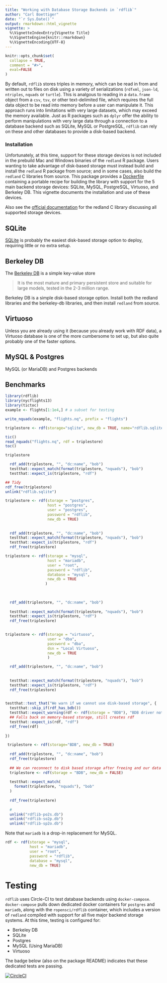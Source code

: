 ```yaml
---
title: "Working with Database Storage Backends in `rdflib`"
author: "Carl Boettiger"
date: "`r Sys.Date()`"
output: rmarkdown::html_vignette
vignette: >
  %\VignetteIndexEntry{Vignette Title}
  %\VignetteEngine{knitr::rmarkdown}
  %\VignetteEncoding{UTF-8}
---
```


```r
knitr::opts_chunk$set(
  collapse = TRUE,
  comment = "#>",
  eval=FALSE
)
```


By default, `rdflib` stores triples in memory, which can be read in from and written out to files on disk using a variety of serializations (`rdfxml`, `json-ld`, `ntriples`, `nquads` or `turtle`).  This is analgous to reading in a `data.frame` object from a `csv`, `tsv`, or other text-delimited file, which requires the full data object to be read into memory before a user can manipulate it.  This approach runs into limitations with very large datasets, which may exceed the memory available.  Just as R packages such as `dplyr` offer the ability to perform manipulations with very large data through a connection to a database backend such as SQLite, MySQL or PostgreSQL, `rdflib` can rely on these and other databases to provide a disk-based backend. 

### Installation

Unfortunately, at this time, support for these storage devices is not included in the prebuild Mac and Windows binaries of the `redland` R package.  Users wanting to take advantage of disk-based storage must instead build and install the `redland` R package from source; and in some cases, also build the `redland` C libraries from source.  This package provides a [Dockerfile](https://github.com/ropensci/rdflib/blob/master/inst/docker/Dockerfile) containing a portable recipe for building the library with support for the 5 main backend storage devices: SQLite, MySQL, PostgreSQL, Virtuoso, and Berkeley DB.  This vignette documents the installation and use of these devices.  

Also see the [official documentation](http://librdf.org/docs/api/redland-storage-modules.html) for the redland C library discussing all supported storage devices.  


## SQLite

[SQLite](https://en.wikipedia.org/wiki/SQLite) is probably the easiest disk-based storage option to deploy, requiring little or no extra setup.  

## Berkeley DB

The [Berkeley DB](https://en.wikipedia.org/wiki/Berkeley_DB) is a simple key-value store 

> It is the most mature and primary persistent store and suitable for large models, tested in the 2-3 million range.

Berkeley DB is a simple disk-based storage option.  Install both the redland libraries and the berkeley-db libraries, and then install `redland` from source.  


## Virtuoso

Unless you are already using it (because you already work with RDF data), a Virtuoso database is one of the more cumbersome to set up, but also quite probably one of the faster options.

## MySQL & Postgres

MySQL (or MariaDB) and Postgres backends 

## Benchmarks

```r
library(rdflib)
library(nycflights13)
library(tictoc)
example <- flights[1:1e4,] # a subset for testing

write_nquads(example, "flights.nq", prefix = "flights")
```

```r
triplestore <- rdf(storage="sqlite", new_db = TRUE, name="rdflib.sqlite")

tic()
read_nquads("flights.nq", rdf = triplestore)
toc()

triplestore
```

```r


  rdf_add(triplestore, "", "dc:name", "bob")
  testthat::expect_match(format(triplestore, "nquads"), "bob")
  testthat::expect_is(triplestore, "rdf")

## Tidy    
rdf_free(triplestore)
unlink("rdflib.sqlite")
```  



```r
triplestore <- rdf(storage = "postgres", 
                   host = "postgres", 
                   user = "postgres", 
                   password = "rdflib", 
                   new_db = TRUE)
        
  
  rdf_add(triplestore, "", "dc:name", "bob")
  testthat::expect_match(format(triplestore, "nquads"), "bob")
  testthat::expect_is(triplestore, "rdf")
  rdf_free(triplestore)
```  


```r

triplestore <- rdf(storage = "mysql", 
                   host = "mariadb", 
                   user = "root", 
                   password = "rdflib", 
                   database = "mysql",
                   new_db = TRUE
                  )
  
  
  
  rdf_add(triplestore, "", "dc:name", "bob")
  
  testthat::expect_match(format(triplestore, "nquads"), "bob")
  testthat::expect_is(triplestore, "rdf")
  rdf_free(triplestore)
  

```


```r
triplestore <- rdf(storage = "virtuoso", 
                   user = "dba", 
                   password = "dba", 
                   dsn = "Local Virtuoso", 
                   new_db = TRUE
                   )

  rdf_add(triplestore, "", "dc:name", "bob")
  
  
  testthat::expect_match(format(triplestore, "nquads"), "bob")
  testthat::expect_is(triplestore, "rdf")
  rdf_free(triplestore)
  
```


```r

testthat::test_that("We warn if we cannot use disk-based storage", {
  testthat::skip_if(rdf_has_bdb())
  testthat::expect_warning(rdf <- rdf(storage = "BDB"), "BDB driver not found")
  ## Falls back on memory-based storage, still creates rdf
  testthat::expect_is(rdf, "rdf")
  rdf_free(rdf)
  
})
```


```r
 triplestore <- rdf(storage="BDB", new_db = TRUE)
  
  rdf_add(triplestore, "", "dc:name", "bob")
  rdf_free(triplestore)
  
  ## We can reconnect to disk based storage after freeing and our data is still there!
  triplestore <- rdf(storage = "BDB", new_db = FALSE)
  
  testthat::expect_match(
    format(triplestore, "nquads"), "bob"
  )
  
  rdf_free(triplestore)
  
  #
  unlink("rdflib-po2s.db")
  unlink("rdflib-so2p.db")
  unlink("rdflib-sp2o.db")


```


Note that `mariadb` is a drop-in replacement for MySQL.

```r
rdf <- rdf(storage = "mysql", 
           host = "mariadb", 
           user = "root", 
           password = "rdflib", 
           database = "mysql",
           new_db = TRUE)
```



# Testing

`rdflib` uses Circle-CI to test database backends using `docker-compose`.  `docker-compose` pulls down dedicated docker containers for `postgres` and `mariadb`, along with the `ropensci/rdflib` container, which includes a version of `redland` compiled with support for all five major backend storage systems.  At this time, testing is configured for:

- Berkeley DB
- SQLite
- Postgres
- MySQL (Using MariaDB)
- Virtuoso





The badge below (also on the package README) indicates that these dedicated tests are passing.

[![CircleCI](https://circleci.com/gh/ropensci/rdflib.svg?style=svg)](https://circleci.com/gh/ropensci/rdflib)

